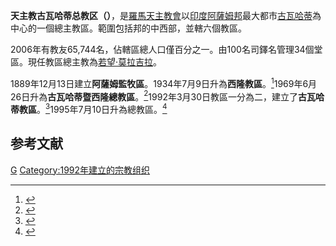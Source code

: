 {{Infobox Roman Catholic diocese
|Roman Catholic Diocese of = 天主教古瓦哈蒂总教区
|Latin name of diocese = Archidioecesis Guvahatina
|image =
|caption =
|location = [[印度|印度]]
|territory = [[阿薩姆邦|阿薩姆邦]]中西部
|population = 65,744
|rite = [[罗马礼|罗马礼]]
|patron = 
|province = 
|established = 1889年
|cathedral = 進教之佑座堂
|co-cathedral =
|leadership = 
|website = 
|pope = 
|patriarch= 
|metropolitan = 若望‧莫拉吉拉
|ordinary =
|coadjutor archbishop =
|coadjutor bishop =
|auxiliary = 
|emeritus = 多默‧梅南帕兰皮尔
}}
'''天主教古瓦哈蒂总教区（{{lang-la|Archidioecesis Guvahatina}}）'''，是[[羅馬天主教會|羅馬天主教會]]以[[印度|印度]][[阿薩姆邦|阿薩姆邦]]最大都市[[古瓦哈蒂|古瓦哈蒂]]為中心的一個總主教區。範圍包括邦的中西部，並轄六個教區。
 
2006年有教友65,744名，佔轄區總人口僅百分之一。由100名司鐸名管理34個堂區。現任教區總主教為[[若望‧莫拉吉拉|若望‧莫拉吉拉]]。

1889年12月13日建立'''阿薩姆監牧區'''。1934年7月9日升為'''西隆教區'''。<ref name="dio">{{cite journal
|journal=[[宗座公報|宗座公報]]
|publisher=梵蒂岡出版社
|date=1935年
|volume=27
|title=Uberius ac felicius
|page=321
|url=http://www.vatican.va/archive/aas/documents/AAS%2027%20%5B1935%5D%20-%20ocr.pdf
|access-date=2012-03-20
|archive-date=2018-10-05
|archive-url=https://web.archive.org/web/20181005211840/http://www.vatican.va/archive/aas/documents/AAS%2027%20%5B1935%5D%20-%20ocr.pdf
|dead-url=no
}}</ref>1969年6月26日升為'''古瓦哈蒂暨西隆總教區'''。<ref name="AD1">{{Cite web |url=http://www.vatican.va/holy_father/paul_vi/apost_constitutions/documents/hf_p-vi_apc_19690626_gauhatinae_lt.html |title=升為總教區的宗座憲令 |access-date=2012-03-20 |archive-date=2014-02-03 |archive-url=https://web.archive.org/web/20140203152121/http://www.vatican.va/holy_father/paul_vi/apost_constitutions/documents/hf_p-vi_apc_19690626_gauhatinae_lt.html |dead-url=no }}</ref>1992年3月30日教區一分為二，建立了'''古瓦哈蒂教區'''。<ref name="SPLIT">{{Cite web |url=http://www.vatican.va/holy_father/john_paul_ii/apost_constitutions/documents/hf_jp-ii_apc_19920330_guvahatina_lt.html |title=分割的宗座憲令 |access-date=2012-03-20 |archive-date=2014-05-17 |archive-url=https://web.archive.org/web/20140517001611/http://www.vatican.va/holy_father/john_paul_ii/apost_constitutions/documents/hf_jp-ii_apc_19920330_guvahatina_lt.html |dead-url=no }}</ref>1995年7月10日升為總教區。<ref name="AD2">{{Cite web |url=http://www.vatican.va/holy_father/john_paul_ii/apost_constitutions/documents/hf_jp-ii_apc_19950710_guvahatina_lt.html |title=升為總教區的宗座憲令 |access-date=2012-03-20 |archive-date=2014-05-17 |archive-url=https://web.archive.org/web/20140517002031/http://www.vatican.va/holy_father/john_paul_ii/apost_constitutions/documents/hf_jp-ii_apc_19950710_guvahatina_lt.html |dead-url=no }}</ref>

==参考文献==
{{reflist}}

{{印度天主教拉丁禮教區}}
[[Category:印度天主教教區|G]]
[[Category:1992年建立的宗教组织|Category:1992年建立的宗教组织]]